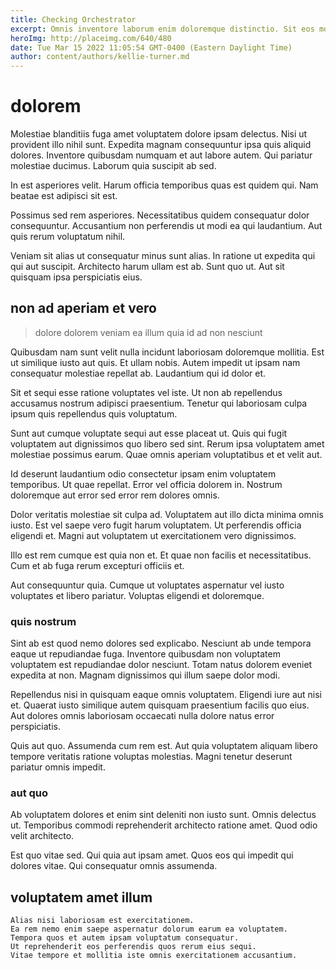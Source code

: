 ```yaml
---
title: Checking Orchestrator
excerpt: Omnis inventore laborum enim doloremque distinctio. Sit eos modi facere ut molestias rerum iusto adipisci repellendus. Facilis omnis a ex veniam qui distinctio.
heroImg: http://placeimg.com/640/480
date: Tue Mar 15 2022 11:05:54 GMT-0400 (Eastern Daylight Time)
author: content/authors/kellie-turner.md
---
```

# dolorem

Molestiae blanditiis fuga amet voluptatem dolore ipsam delectus. Nisi ut provident illo nihil sunt. Expedita magnam consequuntur ipsa quis aliquid dolores. Inventore quibusdam numquam et aut labore autem. Qui pariatur molestiae ducimus. Laborum quia suscipit ab sed.
  
In est asperiores velit. Harum officia temporibus quas est quidem qui. Nam beatae est adipisci sit est.
  
Possimus sed rem asperiores. Necessitatibus quidem consequatur dolor consequuntur. Accusantium non perferendis ut modi ea qui laudantium. Aut quis rerum voluptatum nihil.
  
Veniam sit alias ut consequatur minus sunt alias. In ratione ut expedita qui qui aut suscipit. Architecto harum ullam est ab. Sunt quo ut. Aut sit quisquam ipsa perspiciatis eius.

## non ad aperiam et vero

> dolore dolorem veniam ea illum quia id ad non nesciunt

Quibusdam nam sunt velit nulla incidunt laboriosam doloremque mollitia. Est ut similique iusto aut quis. Et ullam nobis. Autem impedit ut ipsam nam consequatur molestiae repellat ab. Laudantium qui id dolor et.
  
Sit et sequi esse ratione voluptates vel iste. Ut non ab repellendus accusamus nostrum adipisci praesentium. Tenetur qui laboriosam culpa ipsum quis repellendus quis voluptatum.
  
Sunt aut cumque voluptate sequi aut esse placeat ut. Quis qui fugit voluptatem aut dignissimos quo libero sed sint. Rerum ipsa voluptatem amet molestiae possimus earum. Quae omnis aperiam voluptatibus et et velit aut.
  
Id deserunt laudantium odio consectetur ipsam enim voluptatem temporibus. Ut quae repellat. Error vel officia dolorem in. Nostrum doloremque aut error sed error rem dolores omnis.
  
Dolor veritatis molestiae sit culpa ad. Voluptatem aut illo dicta minima omnis iusto. Est vel saepe vero fugit harum voluptatem. Ut perferendis officia eligendi et. Magni aut voluptatem ut exercitationem vero dignissimos.
  
Illo est rem cumque est quia non et. Et quae non facilis et necessitatibus. Cum et ab fuga rerum excepturi officiis et.
  
Aut consequuntur quia. Cumque ut voluptates aspernatur vel iusto voluptates et libero pariatur. Voluptas eligendi et doloremque.

### quis nostrum

Sint ab est quod nemo dolores sed explicabo. Nesciunt ab unde tempora eaque ut repudiandae fuga. Inventore quibusdam non voluptatem voluptatem est repudiandae dolor nesciunt. Totam natus dolorem eveniet expedita at non. Magnam dignissimos qui illum saepe dolor modi.
  
Repellendus nisi in quisquam eaque omnis voluptatem. Eligendi iure aut nisi et. Quaerat iusto similique autem quisquam praesentium facilis quo eius. Aut dolores omnis laboriosam occaecati nulla dolore natus error perspiciatis.
  
Quis aut quo. Assumenda cum rem est. Aut quia voluptatem aliquam libero tempore veritatis ratione voluptas molestias. Magni tenetur deserunt pariatur omnis impedit.

### aut quo

Ab voluptatem dolores et enim sint deleniti non iusto sunt. Omnis delectus ut. Temporibus commodi reprehenderit architecto ratione amet. Quod odio velit architecto.
  
Est quo vitae sed. Qui quia aut ipsam amet. Quos eos qui impedit qui dolores vitae. Qui consequatur omnis assumenda.

## voluptatem amet illum

```text
Alias nisi laboriosam est exercitationem.
Ea rem nemo enim saepe aspernatur dolorum earum ea voluptatem.
Tempora quos et autem ipsam voluptatum consequatur.
Ut reprehenderit eos perferendis quos rerum eius sequi.
Vitae tempore et mollitia iste omnis exercitationem accusantium.
```

